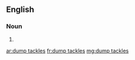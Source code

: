 ==English==

===Noun===
{{head|en|plural}}

# {{plural of|dump tackle|lang=en|nocat=1}}

[[ar:dump tackles]]
[[fr:dump tackles]]
[[mg:dump tackles]]